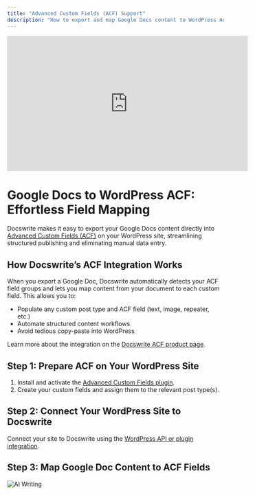 ```yaml
---
title: "Advanced Custom Fields (ACF) Support"
description: "How to export and map Google Docs content to WordPress Advanced Custom Fields (ACF) using Docswrite."
---
```


<iframe
  width="560"
  height="315"
  src="https://www.youtube.com/embed/QH_6hgDtwuk"
  title="YouTube video player"
  frameborder="0"
  allow="accelerometer; autoplay; clipboard-write; encrypted-media; gyroscope; picture-in-picture"
  allowfullscreen
></iframe>

# Google Docs to WordPress ACF: Effortless Field Mapping

Docswrite makes it easy to export your Google Docs content directly into [Advanced Custom Fields (ACF)](https://www.advancedcustomfields.com/) on your WordPress site, streamlining structured publishing and eliminating manual data entry.

## How Docswrite’s ACF Integration Works

When you export a Google Doc, Docswrite automatically detects your ACF field groups and lets you map content from your document to each custom field. This allows you to:

- Populate any custom post type and ACF field (text, image, repeater, etc.)
- Automate structured content workflows
- Avoid tedious copy-paste into WordPress

Learn more about the integration on the [Docswrite ACF product page](https://docswrite.com/product/acf).

## Step 1: Prepare ACF on Your WordPress Site

1. Install and activate the [Advanced Custom Fields plugin](https://wordpress.org/plugins/advanced-custom-fields/).
2. Create your custom fields and assign them to the relevant post type(s).

## Step 2: Connect Your WordPress Site to Docswrite

Connect your site to Docswrite using the [WordPress API or plugin integration](/integrations/wordpress/api).

## Step 3: Map Google Doc Content to ACF Fields

![AI Writing](/images/new/dashboard/acf-picture.png)
